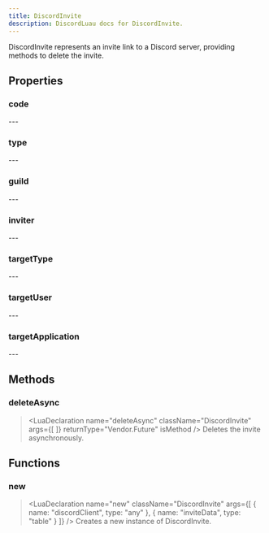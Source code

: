 ```yaml
---
title: DiscordInvite
description: DiscordLuau docs for DiscordInvite.
---
```

[//]: # (This file was automatically compiled through the Generator luau code under this repository)
[//]: # (if you want to edit the documentation of discord-luau, please write changes)
[//]: # (to the discord-luau repository itself, we extract the comments from discord-luau and translate)
[//]: # (them into markdown files that Nextra can interpret!)

[//]: # (----- DOCUMENT IMPORTS ----- )


[//]: # (----- DOCUMENT DESCRIPTION ----- )

DiscordInvite represents an invite link to a Discord server, providing methods to delete the invite.

[//]: # (----- DOCUMENT PROPERTIES ----- )

## Properties

### code

<LuaProperty name="DiscordInvite.code" type="string" />
---
	
### type

<LuaProperty name="DiscordInvite.type" type="number" />
---
	
### guild

<LuaProperty name="DiscordInvite.guild" type="{ id: string, name: string }?" />
---
	
### inviter

<LuaProperty name="DiscordInvite.inviter" type="Objects.DiscordUser?" />
---
	
### targetType

<LuaProperty name="DiscordInvite.targetType" type="number" />
---
	
### targetUser

<LuaProperty name="DiscordInvite.targetUser" type="Objects.DiscordUser?" />
---
	
### targetApplication

<LuaProperty name="DiscordInvite.targetApplication" type="{ id: string }?" />
---
	

[//]: # (----- DOCUMENT METHODS ----- )

## Methods

### deleteAsync

> <LuaDeclaration name="deleteAsync" className="DiscordInvite" args={[  ]} returnType="Vendor.Future<unknown>" isMethod />
Deletes the invite asynchronously.

[//]: # (----- DOCUMENT FUNCTIONS ----- )

## Functions

### new

> <LuaDeclaration name="new" className="DiscordInvite" args={[ { name: "discordClient", type: "any" }, { name: "inviteData", type: "table" } ]} />
Creates a new instance of DiscordInvite.

